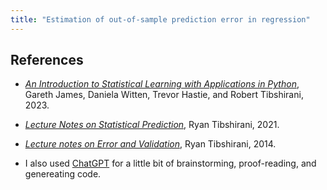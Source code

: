 ```yaml
---
title: "Estimation of out-of-sample prediction error in regression"
---
```


## References

- [*An Introduction to Statistical Learning with Applications in Python*](https://www.statlearning.com/), Gareth James, Daniela Witten, Trevor Hastie, and Robert Tibshirani, 2023.

- [*Lecture Notes on Statistical Prediction*](https://www.stat.cmu.edu/~ryantibs/statcomp/lectures/prediction.html), Ryan Tibshirani, 2021. 


- [*Lecture notes on Error and Validation*](https://www.stat.cmu.edu/~ryantibs/advmethods/notes/errval.pdf), Ryan Tibshirani, 2014. 

- I also used [ChatGPT](https://chatgpt.com/) for a little bit of brainstorming, proof-reading, and genereating code. 